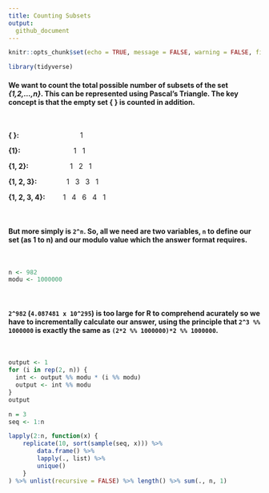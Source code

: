 ```yaml
---
title: Counting Subsets
output:
  github_document
---
```


```r
knitr::opts_chunk$set(echo = TRUE, message = FALSE, warning = FALSE, fig.align = 'center')
```

```r
library(tidyverse)
```

#### We want to count the total possible number of subsets of the set *{1,2,…,n}*. This can be represented using Pascal's Triangle. The key concept is that the empty set { } is counted in addition.

&nbsp;

**{ }:** &nbsp; &nbsp; &nbsp; &nbsp; &nbsp; &nbsp; &nbsp; &nbsp; &nbsp; &nbsp; &nbsp; &nbsp; &nbsp; &nbsp; &nbsp; 1 &nbsp; &nbsp; &nbsp; &nbsp; &nbsp;

**{1}:** &nbsp; &nbsp; &nbsp; &nbsp; &nbsp; &nbsp; &nbsp; &nbsp; &nbsp; &nbsp; &nbsp; &nbsp; &nbsp; 1 &nbsp; 1 &nbsp; &nbsp; &nbsp; &nbsp;

**{1, 2}:** &nbsp; &nbsp; &nbsp; &nbsp; &nbsp; &nbsp; &nbsp; &nbsp; &nbsp; &nbsp; 1 &nbsp; 2 &nbsp; 1 &nbsp; &nbsp; &nbsp;

**{1, 2, 3}:** &nbsp; &nbsp; &nbsp; &nbsp; &nbsp; &nbsp; &nbsp; 1 &nbsp; 3 &nbsp; 3 &nbsp; 1 &nbsp; &nbsp;

**{1, 2, 3, 4}:** &nbsp; &nbsp; &nbsp; &nbsp; 1 &nbsp; 4 &nbsp; 6 &nbsp; 4 &nbsp; 1 &nbsp;

&nbsp;

#### But more simply is `2^n`. So, all we need are two variables, `n` to define our set (as 1 to n) and our modulo value which the answer format requires.

&nbsp;

```r
n <- 982
modu <- 1000000
```

&nbsp;

#### `2^982` (`4.087481 x 10^295`) is too large for R to comprehend acurately so we have to incrementally calculate our answer, using the principle that `2^3 %% 1000000` is exactly the same as `(2*2 %% 1000000)*2 %% 1000000`.

&nbsp;

```r
output <- 1
for (i in rep(2, n)) {
  int <- output %% modu * (i %% modu)
  output <- int %% modu
}
output
```

```r
n = 3
seq <- 1:n

lapply(2:n, function(x) {
    replicate(10, sort(sample(seq, x))) %>%
        data.frame() %>%
        lapply(., list) %>%
        unique()
    }
) %>% unlist(recursive = FALSE) %>% length() %>% sum(., n, 1)
```
